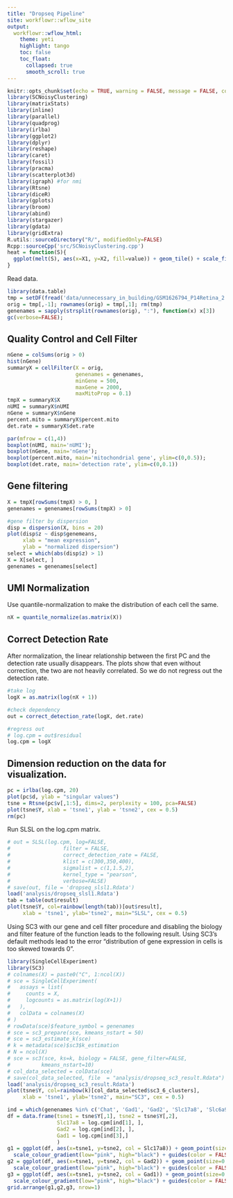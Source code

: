 ```yaml
---
title: "Dropseq Pipeline"
site: workflowr::wflow_site
output:
  workflowr::wflow_html:
    theme: yeti
    highlight: tango
    toc: false
    toc_float: 
      collapsed: true
      smooth_scroll: true
---
```


```r
knitr::opts_chunk$set(echo = TRUE, warning = FALSE, message = FALSE, comment = NA)
library(SCNoisyClustering)
library(matrixStats)
library(inline)
library(parallel)
library(quadprog)
library(irlba)
library(ggplot2)
library(dplyr)
library(reshape)
library(caret)
library(fossil)
library(pracma)
library(scatterplot3d)
library(igraph) #for nmi
library(Rtsne)
library(diceR)
library(gplots)
library(broom)
library(abind)
library(stargazer)
library(gdata)
library(gridExtra)
R.utils::sourceDirectory("R/", modifiedOnly=FALSE)
Rcpp::sourceCpp('src/SCNoisyClustering.cpp')
heat = function(S){
  ggplot(melt(S), aes(x=X1, y=X2, fill=value)) + geom_tile() + scale_fill_gradient()
}
```


Read data. 

```r
library(data.table)
tmp = setDF(fread('data/unnecessary_in_building/GSM1626794_P14Retina_2.digital_expression.txt'))
orig = tmp[,-1]; rownames(orig) = tmp[,1]; rm(tmp)
genenames = sapply(strsplit(rownames(orig), ":"), function(x) x[3])
gc(verbose=FALSE);
```

## Quality Control and Cell Filter

```r
nGene = colSums(orig > 0)
hist(nGene)
summaryX = cellFilter(X = orig, 
                      genenames = genenames,
                      minGene = 500, 
                      maxGene = 2000, 
                      maxMitoProp = 0.1)
tmpX = summaryX$X
nUMI = summaryX$nUMI
nGene = summaryX$nGene
percent.mito = summaryX$percent.mito
det.rate = summaryX$det.rate

par(mfrow = c(1,4))
boxplot(nUMI, main='nUMI'); 
boxplot(nGene, main='nGene'); 
boxplot(percent.mito, main='mitochondrial gene', ylim=c(0,0.5)); 
boxplot(det.rate, main='detection rate', ylim=c(0,0.1))
```

## Gene filtering

```r
X = tmpX[rowSums(tmpX) > 0, ]
genenames = genenames[rowSums(tmpX) > 0]

#gene filter by dispersion
disp = dispersion(X, bins = 20)
plot(disp$z ~ disp$genemeans,
     xlab = "mean expression",
     ylab = "normalized dispersion")
select = which(abs(disp$z) > 1)
X = X[select, ]
genenames = genenames[select]
```


## UMI Normalization

Use quantile-normalization to make the distribution of each cell the same. 

```r
nX = quantile_normalize(as.matrix(X))
```



## Correct Detection Rate

After normalization, the linear relationship between the first PC and the detection rate usually disappears. The plots show that even without correction, the two are not heavily correlated. So we do not regress out the detection rate. 

```r
#take log
logX = as.matrix(log(nX + 1))

#check dependency
out = correct_detection_rate(logX, det.rate)

#regress out
# log.cpm = out$residual
log.cpm = logX
```


## Dimension reduction on the data for visualization.

```r
pc = irlba(log.cpm, 20)
plot(pc$d, ylab = "singular values")
tsne = Rtsne(pc$v[,1:5], dims=2, perplexity = 100, pca=FALSE)
plot(tsne$Y, xlab = 'tsne1', ylab = 'tsne2', cex = 0.5)
rm(pc)
```



Run SLSL on the log.cpm matrix.

```r
# out = SLSL(log.cpm, log=FALSE,
#                 filter = FALSE,
#                 correct_detection_rate = FALSE,
#                 klist = c(300,350,400),
#                 sigmalist = c(1,1.5,2),
#                 kernel_type = "pearson",
#                 verbose=FALSE)
# save(out, file = 'dropseq_slsl1.Rdata')
load('analysis/dropseq_slsl1.Rdata')
tab = table(out$result)
plot(tsne$Y, col=rainbow(length(tab))[out$result],
     xlab = 'tsne1', ylab='tsne2', main="SLSL", cex = 0.5)

```

Using SC3 with our gene and cell filter procedure and disabling the biology and filter feature of the function leads to the following result. Using SC3's default methods lead to the error "distribution of gene expression in cells is too skewed towards 0".

```r
library(SingleCellExperiment)
library(SC3)
# colnames(X) = paste0("C", 1:ncol(X))
# sce = SingleCellExperiment(
#   assays = list(
#     counts = X,
#     logcounts = as.matrix(log(X+1))
#   ),
#   colData = colnames(X)
# )
# rowData(sce)$feature_symbol = genenames
# sce = sc3_prepare(sce, kmeans_nstart = 50)
# sce = sc3_estimate_k(sce)
# k = metadata(sce)$sc3$k_estimation
# N = ncol(X)
# sce = sc3(sce, ks=k, biology = FALSE, gene_filter=FALSE,
#          kmeans_nstart=10)
# col_data_selected = colData(sce)
# save(col_data_selected, file  = "analysis/dropseq_sc3_result.Rdata")
load('analysis/dropseq_sc3_result.Rdata')
plot(tsne$Y, col=rainbow(k)[col_data_selected$sc3_6_clusters],
     xlab = 'tsne1', ylab='tsne2', main="SC3", cex = 0.5)
```


```r
ind = which(genenames %in% c('Chat', 'Gad1', 'Gad2', 'Slc17a8', 'Slc6a9', 'Gjd2'))
df = data.frame(tsne1 = tsne$Y[,1], tsne2 = tsne$Y[,2],
                Slc17a8 = log.cpm[ind[1], ],
                Gad2 = log.cpm[ind[2], ],
                Gad1 = log.cpm[ind[3],]
                )
g1 = ggplot(df, aes(x=tsne1, y=tsne2, col = Slc17a8)) + geom_point(size=0.1) +
  scale_colour_gradient(low="pink", high="black") + guides(color = FALSE) + ggtitle('Slc17a8')
g2 = ggplot(df, aes(x=tsne1, y=tsne2, col = Gad2)) + geom_point(size=0.1) +
  scale_colour_gradient(low="pink", high="black") + guides(color = FALSE) + ggtitle('Gad2')
g3 = ggplot(df, aes(x=tsne1, y=tsne2, col = Gad1)) + geom_point(size=0.1) +
  scale_colour_gradient(low="pink", high="black") + guides(color = FALSE) + ggtitle('Gad1')
grid.arrange(g1,g2,g3, nrow=1)
```
